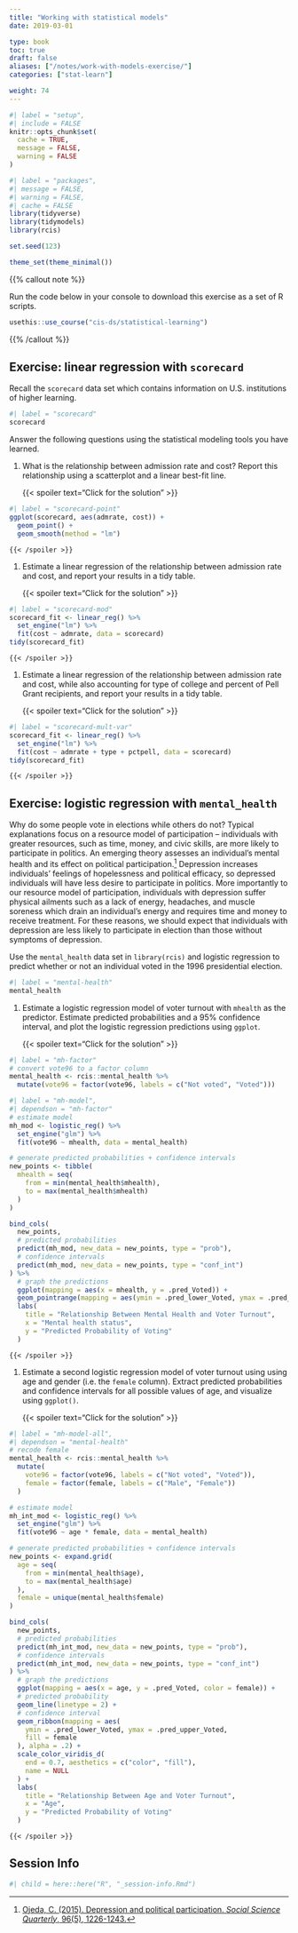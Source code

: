 ```yaml
---
title: "Working with statistical models"
date: 2019-03-01

type: book
toc: true
draft: false
aliases: ["/notes/work-with-models-exercise/"]
categories: ["stat-learn"]

weight: 74
---
```


```r
#| label = "setup",
#| include = FALSE
knitr::opts_chunk$set(
  cache = TRUE,
  message = FALSE,
  warning = FALSE
)
```

```r
#| label = "packages",
#| message = FALSE,
#| warning = FALSE,
#| cache = FALSE
library(tidyverse)
library(tidymodels)
library(rcis)

set.seed(123)

theme_set(theme_minimal())
```

{{% callout note %}}

Run the code below in your console to download this exercise as a set of R scripts.

```r
usethis::use_course("cis-ds/statistical-learning")
```

{{% /callout %}}

## Exercise: linear regression with `scorecard`

Recall the `scorecard` data set which contains information on U.S. institutions of higher learning.

```r
#| label = "scorecard"
scorecard
```

Answer the following questions using the statistical modeling tools you have learned.

1. What is the relationship between admission rate and cost? Report this relationship using a scatterplot and a linear best-fit line.

    {{< spoiler text="Click for the solution" >}}

```r
#| label = "scorecard-point"
ggplot(scorecard, aes(admrate, cost)) +
  geom_point() +
  geom_smooth(method = "lm")
```    

    {{< /spoiler >}}

1. Estimate a linear regression of the relationship between admission rate and cost, and report your results in a tidy table.

    {{< spoiler text="Click for the solution" >}}
    
```r
#| label = "scorecard-mod"
scorecard_fit <- linear_reg() %>%
  set_engine("lm") %>%
  fit(cost ~ admrate, data = scorecard)
tidy(scorecard_fit)
```
   
    {{< /spoiler >}}

1. Estimate a linear regression of the relationship between admission rate and cost, while also accounting for type of college and percent of Pell Grant recipients, and report your results in a tidy table.

    {{< spoiler text="Click for the solution" >}}
    
```r
#| label = "scorecard-mult-var"
scorecard_fit <- linear_reg() %>%
  set_engine("lm") %>%
  fit(cost ~ admrate + type + pctpell, data = scorecard)
tidy(scorecard_fit)
```    
    
    {{< /spoiler >}}

## Exercise: logistic regression with `mental_health`

Why do some people vote in elections while others do not? Typical explanations focus on a resource model of participation -- individuals with greater resources, such as time, money, and civic skills, are more likely to participate in politics. An emerging theory assesses an individual's mental health and its effect on political participation.[^ojeda] Depression increases individuals' feelings of hopelessness and political efficacy, so depressed individuals will have less desire to participate in politics. More importantly to our resource model of participation, individuals with depression suffer physical ailments such as a lack of energy, headaches, and muscle soreness which drain an individual's energy and requires time and money to receive treatment. For these reasons, we should expect that individuals with depression are less likely to participate in election than those without symptoms of depression.

Use the `mental_health` data set in `library(rcis)` and logistic regression to predict whether or not an individual voted in the 1996 presidential election.

```r
#| label = "mental-health"
mental_health
```

1. Estimate a logistic regression model of voter turnout with `mhealth` as the predictor. Estimate predicted probabilities and a 95% confidence interval, and plot the logistic regression predictions using `ggplot`.

    {{< spoiler text="Click for the solution" >}}
    
```r
#| label = "mh-factor"
# convert vote96 to a factor column
mental_health <- rcis::mental_health %>%
  mutate(vote96 = factor(vote96, labels = c("Not voted", "Voted")))
```

```r
#| label = "mh-model",
#| dependson = "mh-factor"
# estimate model
mh_mod <- logistic_reg() %>%
  set_engine("glm") %>%
  fit(vote96 ~ mhealth, data = mental_health)

# generate predicted probabilities + confidence intervals
new_points <- tibble(
  mhealth = seq(
    from = min(mental_health$mhealth),
    to = max(mental_health$mhealth)
  )
)

bind_cols(
  new_points,
  # predicted probabilities
  predict(mh_mod, new_data = new_points, type = "prob"),
  # confidence intervals
  predict(mh_mod, new_data = new_points, type = "conf_int")
) %>%
  # graph the predictions
  ggplot(mapping = aes(x = mhealth, y = .pred_Voted)) +
  geom_pointrange(mapping = aes(ymin = .pred_lower_Voted, ymax = .pred_upper_Voted)) +
  labs(
    title = "Relationship Between Mental Health and Voter Turnout",
    x = "Mental health status",
    y = "Predicted Probability of Voting"
  )
```
    
    {{< /spoiler >}}

1. Estimate a second logistic regression model of voter turnout using using age and gender (i.e. the `female` column). Extract predicted probabilities and confidence intervals for all possible values of age, and visualize using `ggplot()`.

    {{< spoiler text="Click for the solution" >}}

```r
#| label = "mh-model-all",
#| dependson = "mental-health"
# recode female
mental_health <- rcis::mental_health %>%
  mutate(
    vote96 = factor(vote96, labels = c("Not voted", "Voted")),
    female = factor(female, labels = c("Male", "Female"))
  )

# estimate model
mh_int_mod <- logistic_reg() %>%
  set_engine("glm") %>%
  fit(vote96 ~ age * female, data = mental_health)

# generate predicted probabilities + confidence intervals
new_points <- expand.grid(
  age = seq(
    from = min(mental_health$age),
    to = max(mental_health$age)
  ),
  female = unique(mental_health$female)
)

bind_cols(
  new_points,
  # predicted probabilities
  predict(mh_int_mod, new_data = new_points, type = "prob"),
  # confidence intervals
  predict(mh_int_mod, new_data = new_points, type = "conf_int")
) %>%
  # graph the predictions
  ggplot(mapping = aes(x = age, y = .pred_Voted, color = female)) +
  # predicted probability
  geom_line(linetype = 2) +
  # confidence interval
  geom_ribbon(mapping = aes(
    ymin = .pred_lower_Voted, ymax = .pred_upper_Voted,
    fill = female
  ), alpha = .2) +
  scale_color_viridis_d(
    end = 0.7, aesthetics = c("color", "fill"),
    name = NULL
  ) +
  labs(
    title = "Relationship Between Age and Voter Turnout",
    x = "Age",
    y = "Predicted Probability of Voting"
  )
```

    {{< /spoiler >}}

## Session Info

```r
#| child = here::here("R", "_session-info.Rmd")
```

[^ojeda]: [Ojeda, C. (2015). Depression and political participation. *Social Science Quarterly*, 96(5), 1226-1243.](https://onlinelibrary.wiley.com/doi/full/10.1111/ssqu.12173)
